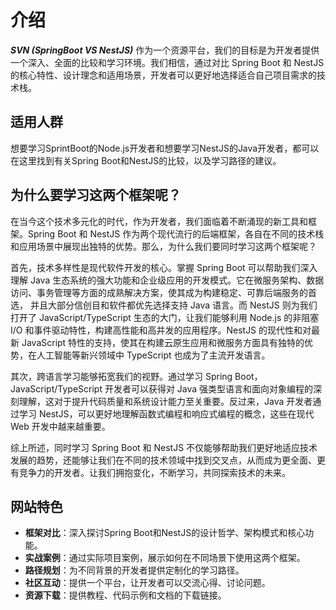 # 介绍
***SVN (SpringBoot VS NestJS)*** 作为一个资源平台，我们的目标是为开发者提供一个深入、全面的比较和学习环境。我们相信，通过对比 Spring Boot 和 NestJS 的核心特性、设计理念和适用场景，开发者可以更好地选择适合自己项目需求的技术栈。

## 适用人群

想要学习SprintBoot的Node.js开发者和想要学习NestJS的Java开发者，都可以在这里找到有关Spring Boot和NestJS的比较，以及学习路径的建议。

## 为什么要学习这两个框架呢？

在当今这个技术多元化的时代，作为开发者，我们面临着不断涌现的新工具和框架。Spring Boot 和 NestJS 作为两个现代流行的后端框架，各自在不同的技术栈和应用场景中展现出独特的优势。那么，为什么我们要同时学习这两个框架呢？

首先，技术多样性是现代软件开发的核心。掌握 Spring Boot 可以帮助我们深入理解 Java 生态系统的强大功能和企业级应用的开发模式。它在微服务架构、数据访问、事务管理等方面的成熟解决方案，使其成为构建稳定、可靠后端服务的首选， 并且大部分信创目和软件都优先选择支持 Java 语言。而 NestJS 则为我们打开了 JavaScript/TypeScript 生态的大门，让我们能够利用 Node.js 的非阻塞 I/O 和事件驱动特性，构建高性能和高并发的应用程序。NestJS 的现代性和对最新 JavaScript 特性的支持，使其在构建云原生应用和微服务方面具有独特的优势，在人工智能等新兴领域中 TypeScript 也成为了主流开发语言。

其次，跨语言学习能够拓宽我们的视野。通过学习 Spring Boot，JavaScript/TypeScript 开发者可以获得对 Java 强类型语言和面向对象编程的深刻理解，这对于提升代码质量和系统设计能力至关重要。反过来，Java 开发者通过学习 NestJS，可以更好地理解函数式编程和响应式编程的概念，这些在现代 Web 开发中越来越重要。

综上所述，同时学习 Spring Boot 和 NestJS 不仅能够帮助我们更好地适应技术发展的趋势，还能够让我们在不同的技术领域中找到交叉点，从而成为更全面、更有竞争力的开发者。让我们拥抱变化，不断学习，共同探索技术的未来。

## 网站特色

- **框架对比**：深入探讨Spring Boot和NestJS的设计哲学、架构模式和核心功能。
- **实战案例**：通过实际项目案例，展示如何在不同场景下使用这两个框架。
- **路径规划**：为不同背景的开发者提供定制化的学习路径。
- **社区互动**：提供一个平台，让开发者可以交流心得、讨论问题。
- **资源下载**：提供教程、代码示例和文档的下载链接。